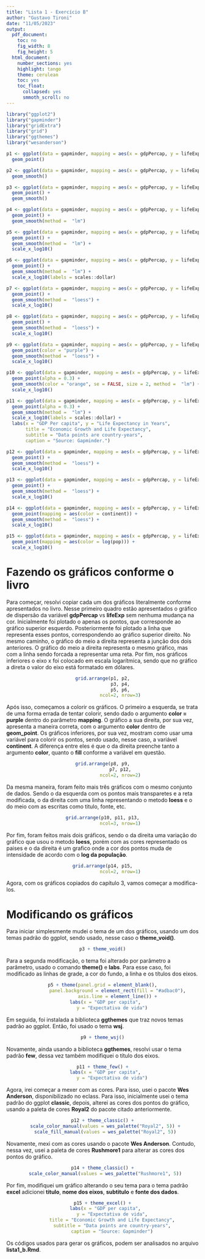 ```yaml
---
title: "Lista 1 - Exercício B"
author: "Gustavo Tironi"
date: "11/05/2023"
output:
  pdf_document:
    toc: no
    fig_width: 8
    fig_height: 5
  html_document:
    number_sections: yes
    highlight: tango
    theme: cerulean
    toc: yes
    toc_float:
      collapsed: yes
      smmoth_scroll: no
---
```


```r
library("ggplot2")
library("gapminder")
library("gridExtra")
library("grid")
library("ggthemes")
library("wesanderson")

p1 <- ggplot(data = gapminder, mapping = aes(x = gdpPercap, y = lifeExp)) + 
  geom_point()

p2 <- ggplot(data = gapminder, mapping = aes(x = gdpPercap, y = lifeExp)) + 
  geom_smooth()

p3 <- ggplot(data = gapminder, mapping = aes(x = gdpPercap, y = lifeExp)) + 
  geom_point() + 
  geom_smooth()

p4 <- ggplot(data = gapminder, mapping = aes(x = gdpPercap, y = lifeExp)) + 
  geom_point() + 
  geom_smooth(method =  "lm")

p5 <- ggplot(data = gapminder, mapping = aes(x = gdpPercap, y = lifeExp)) + 
  geom_point() + 
  geom_smooth(method =  "lm") + 
  scale_x_log10()

p6 <- ggplot(data = gapminder, mapping = aes(x = gdpPercap, y = lifeExp)) + 
  geom_point() + 
  geom_smooth(method =  "lm") + 
  scale_x_log10(labels = scales::dollar)

p7 <- ggplot(data = gapminder, mapping = aes(x = gdpPercap, y = lifeExp, color = continent)) + 
  geom_point() +
  geom_smooth(method =  "loess") + 
  scale_x_log10()

p8 <- ggplot(data = gapminder, mapping = aes(x = gdpPercap, y = lifeExp, color = "purple")) + 
  geom_point() +
  geom_smooth(method =  "loess") + 
  scale_x_log10()

p9 <- ggplot(data = gapminder, mapping = aes(x = gdpPercap, y = lifeExp)) + 
  geom_point(color = "purple") +
  geom_smooth(method =  "loess") + 
  scale_x_log10()

p10 <- ggplot(data = gapminder, mapping = aes(x = gdpPercap, y = lifeExp)) + 
  geom_point(alpha = 0.3) +
  geom_smooth(color = "orange", se = FALSE, size = 2, method =  "lm") + 
  scale_x_log10()

p11 <- ggplot(data = gapminder, mapping = aes(x = gdpPercap, y = lifeExp)) + 
  geom_point(alpha = 0.3) +
  geom_smooth(method =  "lm") + 
  scale_x_log10(labels = scales::dollar) +
  labs(x = "GDP Per capita", y = "Life Expectancy in Years",
       title = "Economic Growth and Life Expectancy",
       subtitle = "Data points are country-years",
       caption = "Source: Gapminder.")

p12 <- ggplot(data = gapminder, mapping = aes(x = gdpPercap, y = lifeExp, color = continent, fill = continent)) + 
  geom_point() +
  geom_smooth(method =  "loess") + 
  scale_x_log10()

p13 <- ggplot(data = gapminder, mapping = aes(x = gdpPercap, y = lifeExp)) + 
  geom_point() +
  geom_smooth(method =  "loess") + 
  scale_x_log10()

p14 <- ggplot(data = gapminder, mapping = aes(x = gdpPercap, y = lifeExp)) + 
  geom_point(mapping = aes(color = continent)) +
  geom_smooth(method =  "loess") + 
  scale_x_log10()

p15 <- ggplot(data = gapminder, mapping = aes(x = gdpPercap, y = lifeExp)) + 
  geom_point(mapping = aes(color = log(pop))) +
  scale_x_log10()
```

# Fazendo os gráficos conforme o livro

Para começar, resolvi copiar cada um dos gráficos literalmente conforme apresentados no livro. Nesse primeiro quadro estão apresentados o gráfico de dispersão da variável **gdpPercap** vs **lifeExp** sem nenhuma mudança na cor. Inicialmente foi plotado o apenas os pontos, que corresponde ao gráfico superior esquerdo. Posteriormente foi plotado a linha que representa esses pontos, correspondendo ao gráfico superior direito. No mesmo caminho, o gráfico do meio a direita representa a junção dos dois anteriores.
O gráfico do meio a direita representa o mesmo gráfico, mas com a linha sendo forcada a representar uma reta. Por fim, nos gráficos inferiores o eixo x foi colocado em escala logarítmica, sendo que no gráfico a direta o valor do eixo está formatado em dólares.

<center>
```r
grid.arrange(p1, p2,
             p3, p4,
             p5, p6,
             ncol=2, nrow=3)
```
</center>

Após isso, começamos a colorir os gráficos. O primeiro a esquerda, se trata de uma forma errada de tentar colorir, sendo dado o argumento **color = purple** dentro do parâmetro **mapping**. O gráfico a sua direita, por sua vez, apresenta a maneira correta, com o argumento **color** dentro de **geom_point**. Os gráficos inferiores, por sua vez, mostram como usar uma variável para colorir os pontos, sendo usado, nesse caso, a variável **continent**. A diferença entre eles é que o da direita preenche tanto a argumento **color**, quanto o **fill** conforme a variável em questão.

<center>
```r
grid.arrange(p8, p9,
             p7, p12,
             ncol=2, nrow=2)
```
</center>

Da mesma maneira, foram feito mais três gráficos com o mesmo conjunto de dados. Sendo o da esquerda com os pontos mais transparetes e a reta modificada, o da direita com uma linha representando o metodo **loess** e o do meio com as escritas como titulo, fonte, etc.

<center>
```r
grid.arrange(p10, p11, p13,
             ncol=3, nrow=1)
```
</center>

Por fim, foram feitos mais dois gráficos, sendo o da direita uma variação do gráfico que usou o metodo **loess**, porém com as cores representado os paises e o da direita é um grafico onde a cor dos pontos muda de intensidade de acordo com o **log da população**.

<center>
```r
grid.arrange(p14, p15,
             ncol=2, nrow=1)
```
</center>

Agora, com os gráficos copiados do capítulo 3, vamos começar a modifica-los.

# Modificando os gráficos

Para iniciar simplesmente mudei o tema de um dos gráficos, usando um dos temas padrão do ggplot, sendo usado, nesse caso o **theme_void()**.

<center>
```r
p3 + theme_void()
```
</center>

Para a segunda modificação, o tema foi alterado por parâmetro a parâmetro, usado o comando **theme()** e **labs**. Para esse caso, foi modificado as linhas de grade, a cor do fundo, a linha e os títulos dos eixos.

<center>
```r
p5 + theme(panel.grid = element_blank(),
           panel.background = element_rect(fill = "#adbac0"),
           axis.line = element_line()) +
  labs(x = "GDP per capita",
       y = "Expectativa de vida")
```
</center>

Em seguida, foi instalada a biblioteca **ggthemes** que traz novos temas padrão ao ggplot. Então, foi usado o tema **wsj**.

<center>
```r
p9 + theme_wsj()
```
</center>

Novamente, ainda usando a biblioteca **ggthemes**, resolvi usar o tema padrão **few**, dessa vez também modifiquei o título dos eixos.

<center>
```r
p11 + theme_few() +
  labs(x = "GDP per capita",
       y = "Expectativa de vida")
```
</center>

Agora, irei começar a mexer com as cores. Para isso, usei o pacote **Wes Anderson**, disponibilizado no eclass. 
Para isso, inicialmente usei o tema padrão do ggplot **classic**, depois, alterei as cores dos pontos do gráfico, usando a paleta de cores **Royal2** do pacote citado anteriormente.

<center>
```r
p12 + theme_classic() +
  scale_color_manual(values = wes_palette("Royal2", 5)) +
  scale_fill_manual(values = wes_palette("Royal2", 5))
```
</center>

Novamente, mexi com as cores usando o pacote **Wes Anderson**. Contudo, nessa vez, usei a paleta de cores **Rushmore1** para alterar as cores dos pontos do gráfico.

<center>
```r
p14 + theme_classic() +
  scale_color_manual(values = wes_palette("Rushmore1", 5))
```
</center>

Por fim, modifiquei um gráfico alterando o seu tema para o tema padrão **excel** adicionei **titulo**, **nome dos eixos**, **subtitulo** e **fonte dos dados**.

<center>
```r
p15 + theme_excel() +
  labs(x = "GDP per capita",
       y = "Expectativa de vida",
       title = "Economic Growth and Life Expectancy",
       subtitle = "Data points are country-years",
       caption = "Source: Gapminder")
```
</center>

Os códigos usados para gerar os gráficos, podem ser analisados no arquivo **lista1_b.Rmd**.